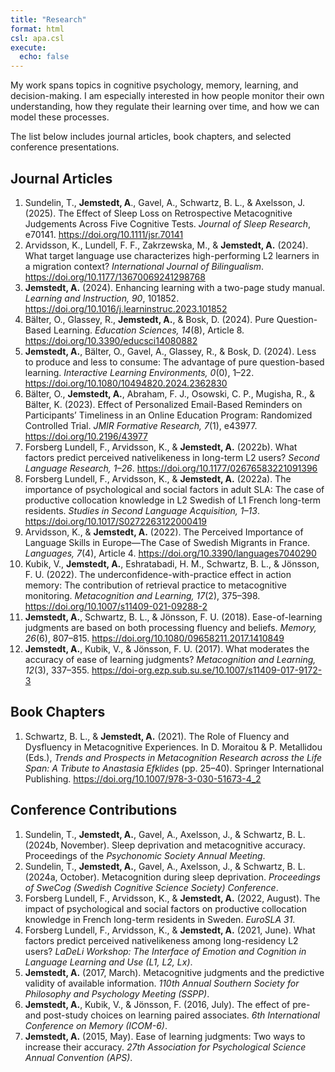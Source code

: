 ```yaml
---
title: "Research"
format: html
csl: apa.csl
execute:
  echo: false
---
```


My work spans topics in cognitive psychology, memory, learning, and decision-making. I am especially interested in how people monitor their own understanding, how they regulate their learning over time, and how we can model these processes.

The list below includes journal articles, book chapters, and selected conference presentations.

## Journal Articles

1.  Sundelin, T., **Jemstedt, A**., Gavel, A., Schwartz, B. L., & Axelsson, J. (2025). The Effect of Sleep Loss on Retrospective Metacognitive Judgements Across Five Cognitive Tests. *Journal of Sleep Research*, e70141. <https://doi.org/10.1111/jsr.70141>
2.  Arvidsson, K., Lundell, F. F., Zakrzewska, M., & **Jemstedt, A.** (2024). What target language use characterizes high-performing L2 learners in a migration context? *International Journal of Bilingualism*. <https://doi.org/10.1177/13670069241298768>
3.  **Jemstedt, A.** (2024). Enhancing learning with a two-page study manual. *Learning and Instruction, 90*, 101852. <https://doi.org/10.1016/j.learninstruc.2023.101852>
4.  Bälter, O., Glassey, R., **Jemstedt, A.**, & Bosk, D. (2024). Pure Question-Based Learning. *Education Sciences, 14*(8), Article 8. <https://doi.org/10.3390/educsci14080882>
5.  **Jemstedt, A.**, Bälter, O., Gavel, A., Glassey, R., & Bosk, D. (2024). Less to produce and less to consume: The advantage of pure question-based learning. *Interactive Learning Environments, 0*(0), 1–22. <https://doi.org/10.1080/10494820.2024.2362830>
6.  Bälter, O., **Jemstedt, A.**, Abraham, F. J., Osowski, C. P., Mugisha, R., & Bälter, K. (2023). Effect of Personalized Email-Based Reminders on Participants’ Timeliness in an Online Education Program: Randomized Controlled Trial. *JMIR Formative Research, 7*(1), e43977. <https://doi.org/10.2196/43977>
7.  Forsberg Lundell, F., Arvidsson, K., & **Jemstedt, A.** (2022b). What factors predict perceived nativelikeness in long-term L2 users? *Second Language Research, 1–26*. <https://doi.org/10.1177/02676583221091396>
8.  Forsberg Lundell, F., Arvidsson, K., & **Jemstedt, A.** (2022a). The importance of psychological and social factors in adult SLA: The case of productive collocation knowledge in L2 Swedish of L1 French long-term residents. *Studies in Second Language Acquisition, 1–13*. <https://doi.org/10.1017/S0272263122000419>
9.  Arvidsson, K., & **Jemstedt, A.** (2022). The Perceived Importance of Language Skills in Europe—The Case of Swedish Migrants in France. *Languages, 7*(4), Article 4. <https://doi.org/10.3390/languages7040290>
10. Kubik, V., **Jemstedt, A.**, Eshratabadi, H. M., Schwartz, B. L., & Jönsson, F. U. (2022). The underconfidence-with-practice effect in action memory: The contribution of retrieval practice to metacognitive monitoring. *Metacognition and Learning, 17*(2), 375–398. <https://doi.org/10.1007/s11409-021-09288-2>
11. **Jemstedt, A.**, Schwartz, B. L., & Jönsson, F. U. (2018). Ease-of-learning judgments are based on both processing fluency and beliefs. *Memory, 26*(6), 807–815. <https://doi.org/10.1080/09658211.2017.1410849>
12. **Jemstedt, A.**, Kubik, V., & Jönsson, F. U. (2017). What moderates the accuracy of ease of learning judgments? *Metacognition and Learning, 12*(3), 337–355. <https://doi-org.ezp.sub.su.se/10.1007/s11409-017-9172-3>

## Book Chapters

1.  Schwartz, B. L., & **Jemstedt, A.** (2021). The Role of Fluency and Dysfluency in Metacognitive Experiences. In D. Moraitou & P. Metallidou (Eds.), *Trends and Prospects in Metacognition Research across the Life Span: A Tribute to Anastasia Efklides* (pp. 25–40). Springer International Publishing. <https://doi.org/10.1007/978-3-030-51673-4_2>

## Conference Contributions

1.  Sundelin, T., **Jemstedt, A.**, Gavel, A., Axelsson, J., & Schwartz, B. L. (2024b, November). Sleep deprivation and metacognitive accuracy. Proceedings of the *Psychonomic Society Annual Meeting*.
2.  Sundelin, T., **Jemstedt, A.**, Gavel, A., Axelsson, J., & Schwartz, B. L. (2024a, October). Metacognition during sleep deprivation. *Proceedings of SweCog (Swedish Cognitive Science Society) Conference*.
3.  Forsberg Lundell, F., Arvidsson, K., & **Jemstedt, A.** (2022, August). The impact of psychological and social factors on productive collocation knowledge in French long-term residents in Sweden. *EuroSLA 31*.
4.  Forsberg Lundell, F., Arvidsson, K., & **Jemstedt, A.** (2021, June). What factors predict perceived nativelikeness among long-residency L2 users? *LaDeLi Workshop: The Interface of Emotion and Cognition in Language Learning and Use (L1, L2, Lx)*.
5.  **Jemstedt, A.** (2017, March). Metacognitive judgments and the predictive validity of available information. *110th Annual Southern Society for Philosophy and Psychology Meeting (SSPP)*.
6.  **Jemstedt, A.**, Kubik, V., & Jönsson, F. (2016, July). The effect of pre- and post-study choices on learning paired associates. *6th International Conference on Memory (ICOM-6)*.
7.  **Jemstedt, A.** (2015, May). Ease of learning judgments: Two ways to increase their accuracy. *27th Association for Psychological Science Annual Convention (APS)*.

